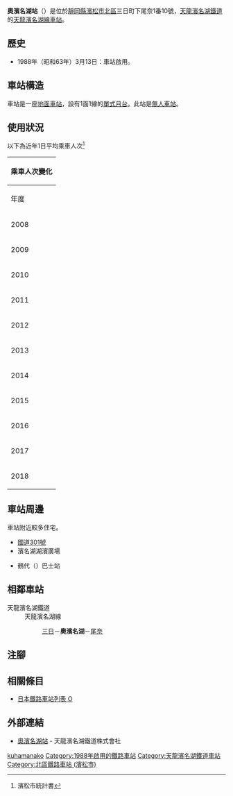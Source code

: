 {{NoteTA
|T=zh-hans:奥滨名湖站;zh-hk:奧濱名湖站;zh-tw:奧濱名湖車站;
|1=zh-hans:奥滨名湖站;zh-hk:奧濱名湖站;zh-tw:奧濱名湖車站;
}}
{{Infobox station
|公司色 = #4D7F54
|站名 = 奧濱名湖
|圖片 = Okuhamanako-eki-1.jpg
|圖片說明 = 月台（2006年8月）
|日文原名 = 奥浜名湖
|平假名 = おくはまなこ
|羅馬拼音 = OKUHAMANAKO
|副站名 = 
|電報略號 = 
|所在地 = {{JPN}}[[靜岡縣|靜岡縣]][[濱松市|濱松市]][[北區_(濱松市)|北區]]三日町下尾奈1番10號
|座標 = {{coord|34|47|42.4|N|137|32|45.4|E|type:railwaystation_region:JP-24|display=inline,title}}
|車站構造 = [[地面車站|地面車站]]
|月台配置 = 1面1線
|啟用年月日 = 1988年（昭和63年）3月13日
|廢站年月日 = 
|乘客人數 = 31
|上下車人次 = 
|統計年度 = 2018
|轉車 = 
|全寬備註 = [[無人車站|無人車站]]
|adjacent = {{Adjacent stations|system=	天龍濱名湖鐵道|line=天龍濱名湖線|left=三日|right=尾奈|note-left=1.2km|note-mid=距離[[掛川站|掛川]]56.8km|note-right=1.3km}}
}}
'''奧濱名湖站'''（{{jpn|j=奥浜名湖駅|hg=おくはまなこえき|rm=Okuhamanako eki|f=y}}）是位於[[靜岡縣|靜岡縣]][[濱松市|濱松市]][[北區_(濱松市)|北區]]三日町下尾奈1番10號，[[天龍濱名湖鐵道|天龍濱名湖鐵道]]的[[天龍濱名湖線|天龍濱名湖線]][[鐵路車站|車站]]。

== 歷史 ==
* 1988年（昭和63年）3月13日：車站啟用。

== 車站構造 ==
車站是一座[[地面車站|地面車站]]，設有1面1線的[[單式月台|單式月台]]。此站是[[無人車站|無人車站]]。

== 使用狀況 ==
以下為近年1日平均乘車人次<ref>濱松市統計書</ref>

{| class="wikitable" style="margin: 1em 0.2em; text-align: center; font-size: 90%;"
|- style="background: #ddd;"
!colspan="2"|乘車人次變化
|-
!年度
!一日平均<br>乘車人次
|-
|2008
|44
|-
|2009
|44
|-
|2010
|42
|-
|2011
|48
|-
|2012
|41
|-
|2013
|48
|-
|2014
|41
|-
|2015
|36
|-
|2016
|26
|-
|2017
|33
|-
|2018
|31
|}
== 車站周邊 ==
車站附近較多住宅。
* [[國道301號_(日本)|國道301號]]
* 濱名湖湖濱廣場
* {{Translink|ja|浜松市自主運行バス#三ヶ日オレンジふれあいバス|濱松市自主運行巴士#三日橙親睦巴士|三日橙親睦巴士}} 鵺代（{{jpn|j=ぬえしろ}}）巴士站

== 相鄰車站 ==
; 天龍濱名湖鐵道
: 天龍濱名湖線
:: [[三日站|三日]]－'''奧濱名湖'''－[[尾奈站|尾奈]]
== 注腳 ==
{{Reflist}}
== 相關條目 ==
* [[日本鐵路車站列表_O|日本鐵路車站列表 O]]
== 外部連結 ==
* [https://www.tenhama.co.jp/about/station/okuhamanako/ 奧濱名湖站] {{Wayback|url=https://www.tenhama.co.jp/about/station/okuhamanako/ |date=20201125105257 }}{{ja icon}} - 天龍濱名湖鐵道株式會社
{{天龍濱名湖線}}
{{DEFAULTSORT:Okuhamanako}}
[[Category:日本鐵路車站_O|kuhamanako]]
[[Category:1988年啟用的鐵路車站|Category:1988年啟用的鐵路車站]]
[[Category:天龍濱名湖鐵道車站|Category:天龍濱名湖鐵道車站]]
[[Category:北區鐵路車站_(濱松市)|Category:北區鐵路車站 (濱松市)]]